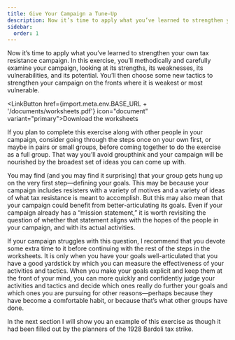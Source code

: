 ```yaml
---
title: Give Your Campaign a Tune-Up
description: Now it’s time to apply what you’ve learned to strengthen your own tax resistance campaign.
sidebar:
  order: 1
---
```


Now it’s time to apply what you’ve learned to strengthen your own tax resistance campaign.
In this exercise, you’ll methodically and carefully examine your campaign, looking at its strengths, its weaknesses, its vulnerabilities, and its potential.
You’ll then choose some new tactics to strengthen your campaign on the fronts where it is weakest or most vulnerable.

<LinkButton href={import.meta.env.BASE_URL + '/documents/worksheets.pdf'} icon="document" variant="primary">Download the worksheets</LinkButton>

If you plan to complete this exercise along with other people in your campaign, consider going through the steps once on your own first, or maybe in pairs or small groups, before coming together to do the exercise as a full group.
That way you’ll avoid groupthink and your campaign will be nourished by the broadest set of ideas you can come up with.

You may find (and you may find it surprising) that your group gets hung up on the very first step—defining your goals.
This may be because your campaign includes resisters with a variety of motives and a variety of ideas of what tax resistance is meant to accomplish.
But this may also mean that your campaign could benefit from better-articulating its goals.
Even if your campaign already has a “mission statement,” it is worth revisiting the question of whether that statement aligns with the hopes of the people in your campaign, and with its actual activities.

If your campaign struggles with this question, I recommend that you devote some extra time to it before continuing with the rest of the steps in the worksheets.
It is only when you have your goals well-articulated that you have a good yardstick by which you can measure the effectiveness of your activities and tactics.
When you make your goals explicit and keep them at the front of your mind, you can more quickly and confidently judge your activities and tactics and decide which ones really do further your goals and which ones you are pursuing for other reasons—perhaps because they have become a comfortable habit, or because that’s what other groups have done.

In the next section I will show you an example of this exercise as though it had been filled out by the planners of the 1928 Bardoli tax strike.
